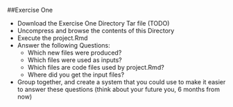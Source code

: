 ##Exercise One

* Download the Exercise One Directory Tar file (TODO)
* Uncompress and browse the contents of this Directory
* Execute the project.Rmd
* Answer the following Questions:
  * Which new files were produced?
  * Which files were used as inputs?
  * Which files are code files used by project.Rmd?
  * Where did you get the input files?
* Group together, and create a system that you could use to make it easier
to answer these questions (think about your future you, 6 months from now)
